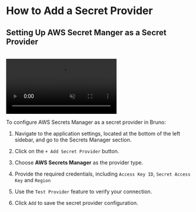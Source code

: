 
# How to Add a Secret Provider<PremiumBadge />

## Setting Up AWS Secret Manger as a Secret Provider

<br />

<video controls className="mt-10" muted>
  <source
    src="/screenrecordings/aws_secret_manager/aws_add_provider.mp4"
    type="video/mp4"
  />
  Your browser does not support the video tag.
</video>

<br />

To configure AWS Secrets Manager as a secret provider in Bruno:


1. Navigate to the application settings, located at the bottom of the left sidebar, and go to the Secrets Manager section.

2. Click on the `+ Add Secret Provider` button.

3. Choose **AWS Secrets Manager** as the provider type.

5. Provide the required credentials, including `Access Key ID`, `Secret Access Key` and `Region`

6. Use the `Test Provider` feature to verify your connection.

6. Click `Add` to save the secret provider configuration.


<br />
